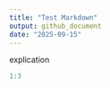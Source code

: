 ```yaml
---
title: "Test Markdown"
output: github_document
date: "2025-09-15"
---
```

explication 

```r
1:3
```
```r

```

